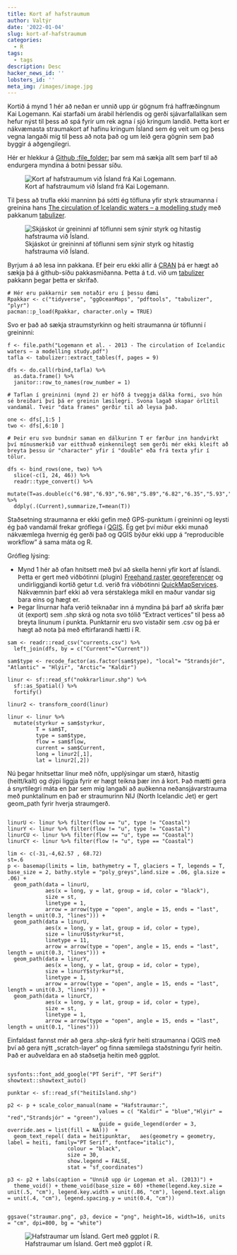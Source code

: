 ```yaml
---
title: Kort af hafstraumum
author: Valtýr
date: '2022-01-04'
slug: kort-af-hafstraumum
categories:
  - R
tags:
  - tags
description: Desc
hacker_news_id: ''
lobsters_id: ''
meta_img: /images/image.jpg
---
```

Kortið á mynd 1 hér að neðan er unnið upp úr gögnum frá haffræðingnum Kai Logemann. Kai starfaði um árabil hérlendis og gerði sjávarfallalíkan sem hefur  nýst til þess að spá fyrir um rek agna í sjó kringum landið. Þetta kort er nákvæmasta straumakort af hafinu kringum Ísland sem ég veit um og þess vegna langaði mig til þess að nota það og um leið gera gögnin sem það byggir á aðgengilegri. 

Hér er hlekkur á [Github :file_folder: ](https://github.com/harkanatta/hafstraumakort) þar sem má sækja allt sem þarf til að endurgera myndina á botni þessar síðu.

![Kort af hafstraumum við Ísland frá Kai Logemann.](images/kai.png)

Til þess að trufla ekki manninn þá sótti ég töfluna yfir styrk straumanna í greinina hans [The circulation of Icelandic waters – a modelling study](https://os.copernicus.org/articles/9/931/2013/) með pakkanum [tabulizer](https://github.com/ropensci/tabulizer). 

![Skjáskot úr greininni af töflunni sem sýnir styrk og hitastig hafstrauma við Ísland.](images/kai_tafla.png)

Byrjum á að lesa inn pakkana. Ef þeir eru ekki allir á [CRAN](https://cran.r-project.org/) þá er hægt að sækja þá á github-síðu pakkasmiðanna. Þetta á t.d. við um [tabulizer](https://github.com/ropensci/tabulizer) pakkann þegar þetta er skrifað.
```
# Hér eru pakkarnir sem notaðir eru í þessu dæmi
Rpakkar <- c("tidyverse", "ggOceanMaps", "pdftools", "tabulizer", "plyr")
pacman::p_load(Rpakkar, character.only = TRUE)

```

Svo er það að sækja straumstyrkinn og heiti straumanna úr töflunni í greininni:

```
f <- file.path("Logemann et al. - 2013 - The circulation of Icelandic waters – a modelling study.pdf")
tafla <- tabulizer::extract_tables(f, pages = 9)

dfs <- do.call(rbind,tafla) %>% 
  as.data.frame() %>%
  janitor::row_to_names(row_number = 1) 

# Taflan í greininni (mynd 2) er höfð á tveggja dálka formi, svo hún sé breiðari því þá er greinin læsilegri. Svona lagað skapar örlítil vandamál. Tveir "data frames" gerðir til að leysa það. 

one <- dfs[,1:5 ]
two <- dfs[,6:10 ]

# Þeir eru svo bundnir saman en dálkurinn T er færður inn handvirkt því mínusmerkið var eitthvað einkennilegt sem gerði mér ekki kleift að breyta þessu úr "character" yfir í "double" eða frá texta yfir í tölur.

dfs <- bind_rows(one, two) %>%
  slice(-c(1, 24, 46)) %>% 
  readr::type_convert() %>% 
  mutate(T=as.double(c("6.98","6.93","6.98","5.89","6.82","6.35","5.93","6.16","1.18","5.95","5.34","0.43","0.09","5.66","2.56","0.21","5.14","2.32","0.09","4.75","4.04","2.98","1.45","-0.22","4.05","2.32","-0.16","3.88","2.55","-0.46","4.28","2.29","-0.19","7.24","7.53","6.74","7.49","7.04","6.74","7.87","7.62","6.86","7.73"))) %>% 
  ddply(.(Current),summarize,T=mean(T))

```

Staðsetning straumanna er ekki gefin með GPS-punktum í greininni og leysti ég það vandamál frekar gróflega í [QGIS](https://www.qgis.org/en/site/). Ég get því miður ekki munað nákvæmlega hvernig ég gerði það og QGIS býður ekki upp á "reproducible workflow" á sama máta og R. 

Grófleg lýsing: 

  * Mynd 1 hér að ofan hnitsett með því að skella henni yfir kort af Íslandi. Þetta er gert með viðbótinni (plugin) [Freehand raster georeferencer](https://gvellut.github.io/FreehandRasterGeoreferencer/) og undirliggjandi kortið getur t.d. verið frá viðbótinni [QuickMapServices](https://plugins.[QGIS](https://www.qgis.org/en/site/).org/plugins/quick_map_services/). Nákvæmnin þarf ekki að vera sérstaklega mikil en maður vandar sig bara eins og hægt er.
  * Þegar línurnar hafa verið teiknaðar inn á myndina þá þarf að skrifa þær út (export) sem .shp skrá og nota svo tólið "Extract vertices" til þess að breyta línunum í punkta. Punktarnir eru svo vistaðir sem .csv og þá er hægt að nota þá með eftirfarandi hætti í R.


```
sam <- readr::read_csv("currents.csv") %>%
  left_join(dfs, by = c("Current"="Current"))

sam$type <- recode_factor(as.factor(sam$type), "local"= "Strandsjór", "Atlantic" = "Hlýir", "Arctic"= "Kaldir")

linur <- sf::read_sf("nokkrarlinur.shp") %>% 
  sf::as_Spatial() %>% 
  fortify()

linur2 <- transform_coord(linur)

linur <- linur %>% 
  mutate(styrkur = sam$styrkur,
         T = sam$T,
         type = sam$type,
         flow = sam$flow,
         current = sam$Current,
         long = linur2[,1],
         lat = linur2[,2])

```

Nú þegar hnitsettar línur með nöfn, upplýsingar um stærð, hitastig (heitt/kalt) og dýpi liggja fyrir er hægt teikna þær inn á kort. Það mætti gera á snyrtilegri máta en þar sem mig langaði að auðkenna neðansjávarstrauma með punktalínum en það er straumurinn NIJ (North Icelandic Jet) er gert geom_path fyrir hverja straumgerð.


```

linurU <- linur %>% filter(flow == "u", type != "Coastal")
linurY <- linur %>% filter(flow != "u", type != "Coastal")
linurCU <- linur %>% filter(flow == "u", type == "Coastal")
linurCY <- linur %>% filter(flow != "u", type == "Coastal")

lim <- c(-31,-4,62.57 , 68.72)
st=.6
p <- basemap(limits = lim, bathymetry = T, glaciers = T, legends = T, base_size = 2, bathy.style = "poly_greys",land.size = .06, gla.size = .06) +
  geom_path(data = linurU, 
            aes(x = long, y = lat, group = id, color = "black"),
            size = st,
            linetype = 1,
            arrow = arrow(type = "open", angle = 15, ends = "last", length = unit(0.3, "lines"))) +
  geom_path(data = linurU, 
            aes(x = long, y = lat, group = id, color = type),
            size = linurU$styrkur*st,
            linetype = 11,
            arrow = arrow(type = "open", angle = 15, ends = "last", length = unit(0.3, "lines"))) + 
  geom_path(data = linurY,
            aes(x = long, y = lat, group = id, color = type),
            size = linurY$styrkur*st,
            linetype = 1,
            arrow = arrow(type = "open", angle = 15, ends = "last", length = unit(0.3, "lines"))) +
  geom_path(data = linurCY, 
            aes(x = long, y = lat, group = id, color = type),
            size = st,
            linetype = 1,
            arrow = arrow(type = "open", angle = 15, ends = "last", length = unit(0.1, "lines")))

```
Einfaldast fannst mér að gera .shp-skrá fyrir heiti straumanna í QGIS með því að gera nýtt „scratch-layer“ og finna sæmilega staðstningu fyrir heitin. Það er auðveldara en að staðsetja heitin með ggplot.

```

sysfonts::font_add_google("PT Serif", "PT Serif")
showtext::showtext_auto()

punktar <- sf::read_sf("heitiIsland.shp") 

p2 <- p + scale_color_manual(name = "Hafstraumar:",
                             values = c( "Kaldir" = "blue","Hlýir" = "red","Strandsjór" = "green"),
                             guide = guide_legend(order = 3, override.aes = list(fill = NA)))  + 
  geom_text_repel( data = heitipunktar,   aes(geometry = geometry, label = heiti, family="PT Serif", fontface="italic"),
                   colour = "black",
                   size = 30,
                   show.legend = FALSE,
                   stat = "sf_coordinates")

p3 <- p2 + labs(caption = "Unnið upp úr Logeman et al. (2013)") +
  theme_void() + theme_void(base_size = 60) +theme(legend.key.size = unit(.5, "cm"), legend.key.width = unit(.86, "cm"), legend.text.align = unit(.4, "cm"), legend.spacing.y = unit(0.4, "cm"))


ggsave("straumar.png", p3, device = "png", height=16, width=16, units = "cm", dpi=800, bg = "white")

```

![Hafstraumar um Ísland. Gert með ggplot í R.](images/straumar.png)